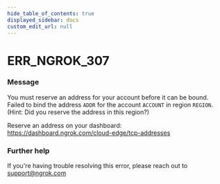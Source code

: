 ```yaml
---
hide_table_of_contents: true
displayed_sidebar: docs
custom_edit_url: null
---
```



# ERR_NGROK_307

### Message
You must reserve an address for your account before it can be bound.
Failed to bind the address `ADDR` for the account `ACCOUNT` in region `REGION`.
(Hint: Did you reserve the address in this region?)

Reserve an address on your dashboard: https://dashboard.ngrok.com/cloud-edge/tcp-addresses

### Further help
If you're having trouble resolving this error, please reach out to [support@ngrok.com](mailto:support@ngrok.com?subject=Help%20with%20ERR_NGROK_307)


<ErrorDetails error='err_ngrok_307' />
